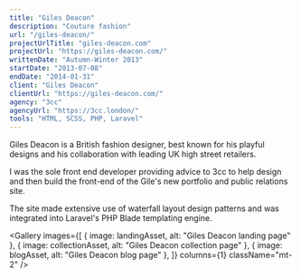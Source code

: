 ```yaml
---
title: "Giles Deacon"
description: "Couture fashion"
url: "/giles-deacon/"
projectUrlTitle: "giles-deacon.com"
projectUrl: "https://giles-deacon.com/"
writtenDate: "Autumn-Winter 2013"
startDate: "2013-07-08"
endDate: "2014-01-31"
client: "Giles Deacon"
clientUrl: "https://giles-deacon.com/"
agency: "3cc"
agencyUrl: "https://3cc.london/"
tools: "HTML, SCSS, PHP, Laravel"
---
```




Giles Deacon is a British fashion designer, best known for his playful designs and his collaboration with leading UK high street retailers.

I was the sole front end developer providing advice to 3cc to help design and then build the front-end of the Gile's new portfolio and public relations site.

The site made extensive use of waterfall layout design patterns and was integrated into Laravel's PHP Blade templating engine.

<Gallery
  images={[
    { image: landingAsset, alt: "Giles Deacon landing page" },
    { image: collectionAsset, alt: "Giles Deacon collection page" },
    { image: blogAsset, alt: "Giles Deacon blog page" },
  ]}
  columns={1}
  className="mt-2"
/>
